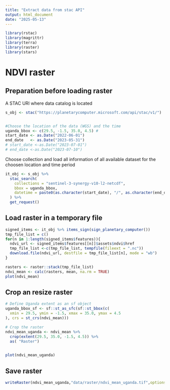 ```yaml
---
title: "Extract data from stac API"
output: html_document
date: "2025-05-13"
---
```

```r
library(rstac)
library(magrittr)
library(terra)
library(raster)
library(stars)
```

# NDVI raster
## Preparation before loading raster

A STAC URl where data catalog is located

```r
s_obj <- stac("https://planetarycomputer.microsoft.com/api/stac/v1/")


#Choose the location of the data (WGS) and the time
uganda_bbox <- c(29.5, -1.5, 35.0, 4.5) #
start_date <- as.Date("2022-06-01")
end_date   <- as.Date("2023-05-31")
# start_date <-as.Date("2023-07-01")
# end_date <-as.Date("2023-07-10")
```

Choose collection and load all information of all available dataset for the choosen location and time period

```r
it_obj <- s_obj %>%
  stac_search(
    collections = "sentinel-3-synergy-v10-l2-netcdf",
    bbox = uganda_bbox,
    datetime = paste0(as.character(start_date), "/", as.character(end_date))
  ) %>%
  get_request()
```

## Load raster in a temporary file

```r
signed_items <- it_obj %>% items_sign(sign_planetary_computer())
tmp_file_list = c()
for(n in 1:length(signed_items$features)){
  ndvi_url <- signed_items$features[[n]]$assets$ndvi$href
  tmp_file_list <-c(tmp_file_list, tempfile(fileext = ".nc")) 
  download.file(ndvi_url, destfile = tmp_file_list[n], mode = "wb")
}

rasters <- raster::stack(tmp_file_list)
ndvi_mean <- calc(rasters, mean, na.rm = TRUE)
plot(ndvi_mean)
```


## Crop an resize raster 

```r
# Define Uganda extent as an sf object
uganda_bbox_sf <- sf::st_as_sfc(sf::st_bbox(c(
  xmin = 29.5, ymin = -1.5, xmax = 35.0, ymax = 4.5
), crs = st_crs(ndvi_mean)))

# Crop the raster
ndvi_mean_uganda <- ndvi_mean %>%
  crop(extent(29.5, 35.0, -1.5, 4.5)) %>%
  as( "Raster")
 

plot(ndvi_mean_uganda)
```

## Save raster  

```r
writeRaster(ndvi_mean_uganda,"data/raster/ndvi_mean_uganda.tif",options=c('TFW=YES'))
```

